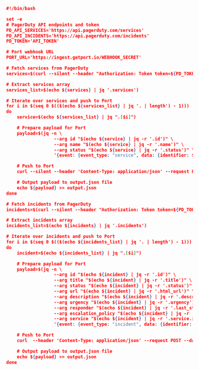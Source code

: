 ```json showLineNumbers
#!/bin/bash

set -e
# PagerDuty API endpoints and token
PD_API_SERVICES='https://api.pagerduty.com/services'
PD_API_INCIDENTS='https://api.pagerduty.com/incidents'
PD_TOKEN='API_TOKEN'

# Port webhook URL
PORT_URL='https://ingest.getport.io/WEBHOOK_SECRET'

# Fetch services from PagerDuty
services=$(curl --silent --header "Authorization: Token token=${PD_TOKEN}" --header "Accept: application/vnd.pagerduty+json;version=2" --request GET ${PD_API_SERVICES})

# Extract services array
services_list=$(echo ${services} | jq '.services')

# Iterate over services and push to Port
for i in $(seq 0 $(($(echo ${services_list} | jq '. | length') - 1)))
do
    service=$(echo ${services_list} | jq ".[$i]")

    # Prepare payload for Port
    payload=$(jq -n \
                  --arg id "$(echo ${service} | jq -r '.id')" \
                  --arg name "$(echo ${service} | jq -r '.name')" \
                  --arg status "$(echo ${service} | jq -r '.status')" \
                  '{event: {event_type: "service", data: {identifier: $id, title: $name, properties: {status: $status}}}}')

    # Push to Port
    curl --silent --header 'Content-Type: application/json' --request POST --data "${payload}" ${PORT_URL}

    # Output payload to output.json file
    echo ${payload} >> output.json
done

# Fetch incidents from PagerDuty
incidents=$(curl --silent --header "Authorization: Token token=${PD_TOKEN}" --header "Accept: application/vnd.pagerduty+json;version=2" --request GET ${PD_API_INCIDENTS})

# Extract incidents array
incidents_list=$(echo ${incidents} | jq '.incidents')

# Iterate over incidents and push to Port
for i in $(seq 0 $(($(echo ${incidents_list} | jq '. | length') - 1)))
do
    incident=$(echo ${incidents_list} | jq ".[$i]")

    # Prepare payload for Port
    payload=$(jq -n \
                  --arg id "$(echo ${incident} | jq -r '.id')" \
                  --arg title "$(echo ${incident} | jq -r '.title')" \
                  --arg status "$(echo ${incident} | jq -r '.status')" \
                  --arg url "$(echo ${incident} | jq -r '.html_url')" \
                  --arg description "$(echo ${incident} | jq -r '.description')" \
                  --arg urgency "$(echo ${incident} | jq -r '.urgency')" \
                  --arg responder "$(echo ${incident} | jq -r '.last_status_change_by.summary')" \
                  --arg escalation_policy "$(echo ${incident} | jq -r '.escalation_policy.summary')" \
                  --arg service "$(echo ${incident} | jq -r '.service.id')" \
                  '{event: {event_type: "incident", data: {identifier: $id, title: $title, properties: {status: $status, url: $url, details: $description, urgency: $urgency, responder: $responder, escalation_policy: $escalation_policy}, relations: {microservice: $service}}}}')

    # Push to Port
    curl  --header 'Content-Type: application/json' --request POST --data "${payload}" ${PORT_URL}

    # Output payload to output.json file
    echo ${payload} >> output.json
done


```